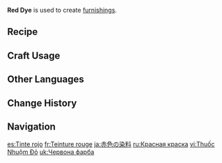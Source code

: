 {{Item Infobox
|id           = 101402
|image        = Item Red Dye.png
|type         = Materials
|group        = Dye
|group2       = Furnishing Materials
|invCategory  = Materials
|description  = Red dye. It will surely be of use in making furnishings.
|source1      = Crafted from [[Sunsettia]]s, [[Carrot]]s, or [[Valberries]].
}}
'''Red Dye''' is used to create [[furnishings]].

==Recipe==
{{Recipe
|type = Dye
|Sunsettia = 1
|sort = Sunsettia
}}
{{Recipe
|type = Dye
|Carrot = 1
|sort = Carrot
}}
{{Recipe
|type = Dye
|Valberry = 1
|sort = Valberry
}}

==Craft Usage==
{{Craft Usage}}

==Other Languages==
{{Other Languages
|default_hidden = 1
|en      = Red Dye
|zhs     = 红色染料
|zhs_rm  = Hóngsè Rǎnliào
|zht     = 紅色染料
|zht_rm  = Hóngsè Rǎnliào
|ja      = 赤色の染料
|ja_rm   = Akairo no Senryou
|ko      = 붉은색 염료
|ko_rm   = Bulgeunsaek Yeomryo
|es      = Tinte rojo
|fr      = Teinture rouge
|ru      = Красная краска
|th      = สีย้อมสีแดง
|th_rm   = 
|vi      = Thuốc Nhuộm Đỏ
|de      = Rote Farbe
|id      = Red Dye
|pt      = Tinta Vermelha
|tr      = Kırmızı Boya
|it      = Tintura rossa
}}

==Change History==
{{Change History|1.5}}

==Navigation==
{{Material Navbox|type=Crafting Materials}}

[[es:Tinte rojo]]
[[fr:Teinture rouge]]
[[ja:赤色の染料]]
[[ru:Красная краска]]
[[vi:Thuốc Nhuộm Đỏ]]
[[uk:Червона фарба]]